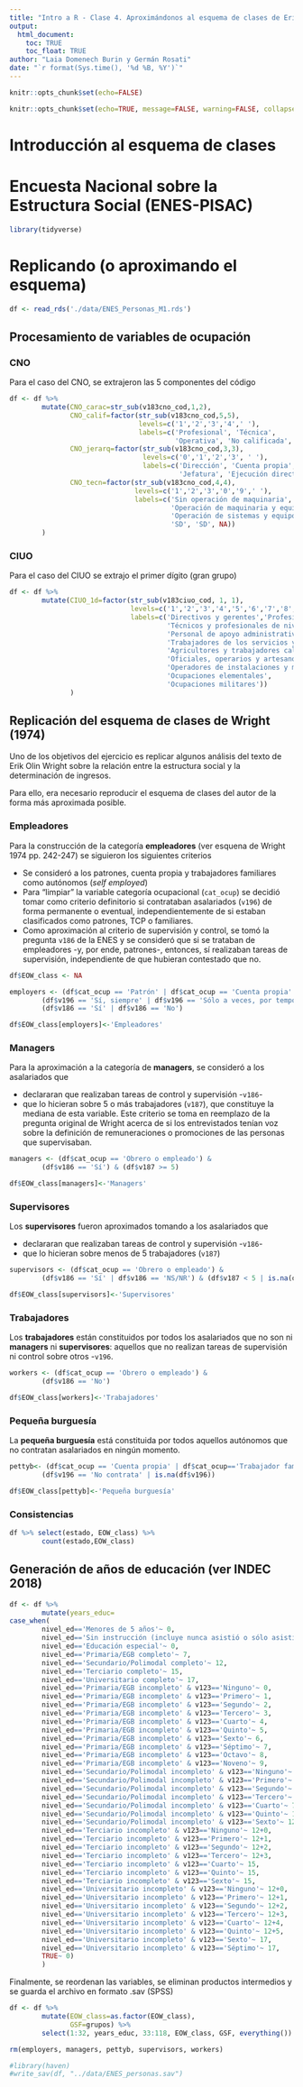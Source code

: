 ```yaml
---
title: "Intro a R - Clase 4. Aproximándonos al esquema de clases de Erik Olin Wright y a la ENES"
output: 
  html_document:
    toc: TRUE
    toc_float: TRUE
author: "Laia Domenech Burin y Germán Rosati"
date: "`r format(Sys.time(), '%d %B, %Y')`"
---
```


```r
knitr::opts_chunk$set(echo=FALSE)
```

```r
knitr::opts_chunk$set(echo=TRUE, message=FALSE, warning=FALSE, collapse=TRUE, highlight=TRUE, paged.print=FALSE, prompt=TRUE, strip.white=FALSE, tidy = TRUE)
```

# Introducción al esquema de clases

# Encuesta Nacional sobre la Estructura Social (ENES-PISAC)


```r
library(tidyverse)
```


# Replicando (o aproximando el esquema)
```r
df <- read_rds('./data/ENES_Personas_M1.rds')
```


## Procesamiento de variables de ocupación
### CNO
Para el caso del CNO, se extrajeron las 5 componentes del código

```r
df <- df %>%
        mutate(CNO_carac=str_sub(v183cno_cod,1,2),
               CNO_calif=factor(str_sub(v183cno_cod,5,5),
                                levels=c('1','2','3','4',' '),
                                labels=c('Profesional', 'Técnica',
                                         'Operativa', 'No calificada', NA)),
               CNO_jerarq=factor(str_sub(v183cno_cod,3,3),
                                 levels=c('0','1','2','3', ' '),
                                 labels=c('Dirección', 'Cuenta propia',
                                          'Jefatura', 'Ejecución directa','SD')),
               CNO_tecn=factor(str_sub(v183cno_cod,4,4),
                               levels=c('1','2','3','0','9',' '),
                               labels=c('Sin operación de maquinaria',
                                        'Operación de maquinaria y equipos electromecánicos',
                                        'Operación de sistemas y equipos informartizados',
                                        'SD', 'SD', NA))
        )
```

### CIUO
Para el caso del CIUO se extrajo el primer dígito (gran grupo)

```r
df <- df %>%
        mutate(CIUO_1d=factor(str_sub(v183ciuo_cod, 1, 1),
                              levels=c('1','2','3','4','5','6','7','8','9','0'),
                              labels=c('Directivos y gerentes','Profesionales científicos e intelectuales',
                                       'Técnicos y profesionales de nivel medio',
                                       'Personal de apoyo administrativo',
                                       'Trabajadores de los servicios y vendedores de comercios y mercados',
                                       'Agricultores y trabajadores calificados agropecuarios, forestales y pesqueros',
                                       'Oficiales, operarios y artesanos de artes mecánicas y de otros oficios',
                                       'Operadores de instalaciones y máquinas y ensambladores',
                                       'Ocupaciones elementales',
                                       'Ocupaciones militares'))
               )
```


## Replicación del esquema de clases de Wright (1974)
Uno de los objetivos del ejercicio es replicar algunos análisis del texto de Erik Olin Wright sobre la relación entre la estructura social y la determinación de ingresos.

Para ello, era necesario reproducir el esquema de clases del autor de la forma más aproximada posible.

### Empleadores
Para la construcción de la categoría **empleadores** (ver esquena de Wright 1974 pp. 242-247) se siguieron los siguientes criterios
        
* Se consideró a los patrones, cuenta propia y trabajadores familiares como autónomos (*self employed*)
* Para "limpiar" la variable categoría ocupacional (`cat_ocup`) se decidió tomar como criterio definitorio si contrataban asalariados (`v196`) de forma permanente o eventual, independientemente de si estaban clasificados como patrones, TCP o familiares.
* Como aproximación al criterio de supervisión y control, se tomó la pregunta `v186` de la ENES y se consideró que si se trataban de empleadores -y, por ende, patrones-, entonces, sí realizaban tareas de supervisión, independiente de que hubieran contestado que no.


```r
df$EOW_class <- NA

employers <- (df$cat_ocup == 'Patrón' | df$cat_ocup == 'Cuenta propia' | df$cat_ocup=='Trabajador familiar sin remuneración') & 
        (df$v196 == 'Sí, siempre' | df$v196 == 'Sólo a veces, por temporadas') & 
        (df$v186 == 'Sí' | df$v186 == 'No')

df$EOW_class[employers]<-'Empleadores'

```

### Managers
Para la aproximación a la categoría de **managers**, se consideró a los asalariados que 

* declararan que realizaban tareas de control y supervisión -`v186`- 
* que lo hicieran sobre 5 o más trabajadores (`v187`), que constituye la mediana de esta variable. Este criterio se toma en reemplazo de la pregunta original de Wright acerca de si los entrevistados tenían voz sobre la definición de remuneraciones o promociones de las personas que supervisaban.

```r
managers <- (df$cat_ocup == 'Obrero o empleado') & 
        (df$v186 == 'Sí') & (df$v187 >= 5)

df$EOW_class[managers]<-'Managers'
```

### Supervisores
Los **supervisores** fueron aproximados tomando a los asalariados que

* declararan que realizaban tareas de control y supervisión -`v186`- 
* que lo hicieran sobre menos de 5 trabajadores (`v187`)

```r
supervisors <- (df$cat_ocup == 'Obrero o empleado') &
        (df$v186 == 'Sí' | df$v186 == 'NS/NR') & (df$v187 < 5 | is.na(df$v187))

df$EOW_class[supervisors]<-'Supervisores'
```


### Trabajadores
Los **trabajadores** están constituidos por todos los asalariados que no son ni **managers** ni **supervisores**: aquellos que no realizan tareas de supervisión ni control sobre otros -`v196`.

```r
workers <- (df$cat_ocup == 'Obrero o empleado') &
        (df$v186 == 'No')

df$EOW_class[workers]<-'Trabajadores'

```

### Pequeña burguesía
La **pequeña burguesía** está constituida por todos aquellos autónomos que no contratan asalariados en ningún momento.

```r
pettyb<- (df$cat_ocup == 'Cuenta propia' | df$cat_ocup=='Trabajador familiar sin remuneración') &
        (df$v196 == 'No contrata' | is.na(df$v196))

df$EOW_class[pettyb]<-'Pequeña burguesía'

```

### Consistencias

```r
df %>% select(estado, EOW_class) %>%
        count(estado,EOW_class)
```


## Generación de años de educación (ver INDEC 2018)

```r
df <- df %>%
        mutate(years_educ=
case_when(
        nivel_ed=='Menores de 5 años'~ 0,
        nivel_ed=='Sin instrucción (incluye nunca asistió o sólo asistió a sala de 5)'~ 0,
        nivel_ed=='Educación especial'~ 0,
        nivel_ed=='Primaria/EGB completo'~ 7,
        nivel_ed=='Secundario/Polimodal completo'~ 12,
        nivel_ed=='Terciario completo'~ 15,
        nivel_ed=='Universitario completo'~ 17,
        nivel_ed=='Primaria/EGB incompleto' & v123=='Ninguno'~ 0,
        nivel_ed=='Primaria/EGB incompleto' & v123=='Primero'~ 1,
        nivel_ed=='Primaria/EGB incompleto' & v123=='Segundo'~ 2,
        nivel_ed=='Primaria/EGB incompleto' & v123=='Tercero'~ 3,
        nivel_ed=='Primaria/EGB incompleto' & v123=='Cuarto'~ 4,
        nivel_ed=='Primaria/EGB incompleto' & v123=='Quinto'~ 5,
        nivel_ed=='Primaria/EGB incompleto' & v123=='Sexto'~ 6,
        nivel_ed=='Primaria/EGB incompleto' & v123=='Séptimo'~ 7,
        nivel_ed=='Primaria/EGB incompleto' & v123=='Octavo'~ 8,
        nivel_ed=='Primaria/EGB incompleto' & v123=='Noveno'~ 9,
        nivel_ed=='Secundario/Polimodal incompleto' & v123=='Ninguno'~ 7+0,
        nivel_ed=='Secundario/Polimodal incompleto' & v123=='Primero'~ 7+1,
        nivel_ed=='Secundario/Polimodal incompleto' & v123=='Segundo'~ 7+2,
        nivel_ed=='Secundario/Polimodal incompleto' & v123=='Tercero'~ 7+3,
        nivel_ed=='Secundario/Polimodal incompleto' & v123=='Cuarto'~ 7+4,
        nivel_ed=='Secundario/Polimodal incompleto' & v123=='Quinto'~ 12,
        nivel_ed=='Secundario/Polimodal incompleto' & v123=='Sexto'~ 12,
        nivel_ed=='Terciario incompleto' & v123=='Ninguno'~ 12+0,
        nivel_ed=='Terciario incompleto' & v123=='Primero'~ 12+1,
        nivel_ed=='Terciario incompleto' & v123=='Segundo'~ 12+2,
        nivel_ed=='Terciario incompleto' & v123=='Tercero'~ 12+3,
        nivel_ed=='Terciario incompleto' & v123=='Cuarto'~ 15,
        nivel_ed=='Terciario incompleto' & v123=='Quinto'~ 15,
        nivel_ed=='Terciario incompleto' & v123=='Sexto'~ 15,
        nivel_ed=='Universitario incompleto' & v123=='Ninguno'~ 12+0,
        nivel_ed=='Universitario incompleto' & v123=='Primero'~ 12+1,
        nivel_ed=='Universitario incompleto' & v123=='Segundo'~ 12+2,
        nivel_ed=='Universitario incompleto' & v123=='Tercero'~ 12+3,
        nivel_ed=='Universitario incompleto' & v123=='Cuarto'~ 12+4,
        nivel_ed=='Universitario incompleto' & v123=='Quinto'~ 12+5,
        nivel_ed=='Universitario incompleto' & v123=='Sexto'~ 17,
        nivel_ed=='Universitario incompleto' & v123=='Séptimo'~ 17,
        TRUE~ 0)
        )
```


Finalmente, se reordenan las variables, se eliminan productos intermedios y se guarda el archivo en formato .sav (SPSS)

```r
df <- df %>%
        mutate(EOW_class=as.factor(EOW_class),
               GSF=grupos) %>%
        select(1:32, years_educ, 33:118, EOW_class, GSF, everything())

rm(employers, managers, pettyb, supervisors, workers)

#library(haven)
#write_sav(df, "../data/ENES_personas.sav")
```

